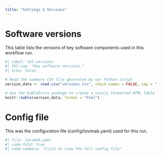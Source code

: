 ```yaml
---
title: "Settings & Versions"
---
```


# Software versions

This table lists the versions of key software components used in this workflow run.

```r
#| label: tbl-versions
#| tbl-cap: "Key software versions."
#| echo: false

# Read the summary CSV file generated by our Python script
version_data <- read.csv("versions.tsv", check.names = FALSE, sep = " ")

# Use the kableExtra package to create a nicely formatted HTML table
knitr::kable(version_data, format = "html")
```

# Config file

This was the configuration file (config/lovimab.yaml) used for this run.

```yaml
#| file: lovimab.yaml
#| code-fold: true
#| code-summary: "Click to view the full config file"
```
